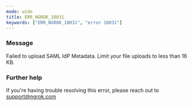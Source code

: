 ```yaml
---
mode: wide
title: ERR_NGROK_10031
keywords: ["ERR_NGROK_10031", "error 10031"]
---
```



### Message

Failed to upload SAML IdP Metadata. Limit your file uploads to less than 16 KB.

<ErrorDetails />

### Further help

If you're having trouble resolving this error, please reach out to [support@ngrok.com](mailto:support@ngrok.com?subject=Help%20with%20ERR_NGROK_10031)
